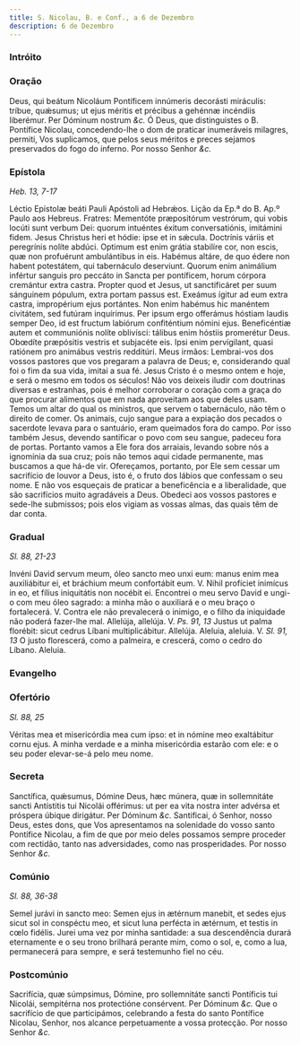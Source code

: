 ```yaml
---
title: S. Nicolau, B. e Conf., a 6 de Dezembro
description: 6 de Dezembro
---
```



### Intróito

<LinkCard
  title="Intróito Mártir Pontífice"
  href="/missal/comum/2martirpontificeforapascal#intróito"
/>

### Oração

<div class="grid grid-cols-2 gap-5">
  <span class="text-justify">
    Deus, qui beátum Nicoláum Pontíficem innúmeris decorásti miráculis: tríbue,
    quǽsumus; ut ejus méritis et précibus a gehénnæ incéndiis liberémur. Per
    Dóminum nostrum <em>&c.</em>
  </span>
  <span class="text-justify">
    Ó Deus, que distinguistes o B. Pontífice Nicolau, concedendo-lhe o dom de
    praticar inumeráveis milagres, permiti, Vos suplicamos, que pelos seus
    méritos e preces sejamos preservados do fogo do inferno. Por nosso Senhor
    <em>&c.</em>
  </span>
</div>

### Epístola

_Heb. 13, 7-17_

<div class="grid grid-cols-2 gap-5">
  <span class="text-justify">
    Léctio Epístolæ beáti Pauli Apóstoli ad Hebrǽos.
  </span>
  <span class="text-justify">Lição da Ep.ª do B. Ap.º Paulo aos Hebreus.</span>
  <span class="text-justify">
    Fratres: Mementóte præpositórum vestrórum, qui vobis locúti sunt verbum Dei:
    quorum intuéntes éxitum conversatiónis, imitámini fidem. Jesus Christus heri
    et hódie: ipse et in sǽcula. Doctrínis váriis et peregrínis nolíte abdúci.
    Optimum est enim grátia stabilíre cor, non escis, quæ non profuérunt
    ambulántibus in eis. Habémus altáre, de quo édere non habent potestátem, qui
    tabernáculo deserviunt. Quorum enim animálium infértur sanguis pro peccáto
    in Sancta per pontíficem, horum córpora cremántur extra castra. Propter quod
    et Jesus, ut sanctificáret per suum sánguinem pópulum, extra portam passus
    est. Exeámus ígitur ad eum extra castra, impropérium ejus portántes. Non
    enim habémus hic manéntem civitátem, sed futúram inquírimus. Per ipsum ergo
    offerámus hóstiam laudis semper Deo, id est fructum labiórum confiténtium
    nómini ejus. Beneficéntiæ autem et communiónis nolíte oblivísci: tálibus
    enim hóstiis promerétur Deus. Obœdíte præpósitis vestris et subjacéte eis.
    Ipsi enim pervígilant, quasi ratiónem pro animábus vestris redditúri.
  </span>
  <span class="text-justify">
    Meus irmãos: Lembrai-vos dos vossos pastores que vos pregaram a palavra de
    Deus; e, considerando qual foi o fim da sua vida, imitai a sua fé. Jesus
    Cristo é o mesmo ontem e hoje, e será o mesmo em todos os séculos! Não vos
    deixeis iludir com doutrinas diversas e estranhas, pois é melhor corroborar
    o coração com a graça do que procurar alimentos que em nada aproveitam aos
    que deles usam. Temos um altar do qual os ministros, que servem o
    tabernáculo, não têm o direito de comer. Os animais, cujo sangue para a
    expiação dos pecados o sacerdote levava para o santuário, eram queimados
    fora do campo. Por isso também Jesus, devendo santificar o povo com seu
    sangue, padeceu fora de portas. Portanto vamos a Ele fora dos arraiais,
    levando sobre nós a ignomínia da sua cruz; pois não temos aqui cidade
    permanente, mas buscamos a que há-de vir. Ofereçamos, portanto, por Ele sem
    cessar um sacrifício de louvor a Deus, isto é, o fruto dos lábios que
    confessam o seu nome. E não vos esqueçais de praticar a beneficência e a
    liberalidade, que são sacrifícios muito agradáveis a Deus. Obedeci aos
    vossos pastores e sede-lhe submissos; pois elos vigiam as vossas almas, das
    quais têm de dar conta.
  </span>
</div>

### Gradual

_Sl. 88, 21-23_

<div class="grid grid-cols-2 gap-5">
  <span class="text-justify">
    Invéni David servum meum, óleo sancto meo unxi eum: manus enim mea
    auxiliábitur ei, et bráchium meum confortábit eum. V. Nihil profíciet
    inimícus in eo, et fílius iniquitátis non nocébit ei.
  </span>
  <span class="text-justify">
    Encontrei o meu servo David e ungi-o com meu óleo sagrado: a minha mão o
    auxiliará e o meu braço o fortalecerá. V. Contra ele não prevalecerá o
    inimigo, e o filho da iniquidade não poderá fazer-lhe mal.
  </span>
  <span class="text-justify">
    Allelúja, allelúja. V. <em>Ps. 91, 13</em> Justus ut palma florébit: sicut
    cedrus Líbani multiplicábitur. Allelúja.
  </span>
  <span class="text-justify">
    Aleluia, aleluia. V. <em>Sl. 91, 13</em> O justo florescerá, como a
    palmeira, e crescerá, como o cedro do Líbano. Aleluia.
  </span>
</div>

### Evangelho

<LinkCard
  title="Evangelho Confessores Pontífices"
  href="/missal/comum/11confessorespontifices1#evangelho"
/>

### Ofertório

_Sl. 88, 25_

<div class="grid grid-cols-2 gap-5">
  <span class="text-justify">
    Véritas mea et misericórdia mea cum ipso: et in nómine meo exaltábitur cornu
    ejus.
  </span>
  <span class="text-justify">
    A minha verdade e a minha misericórdia estarão com ele: e o seu poder
    elevar-se-á pelo meu nome.
  </span>
</div>

### Secreta

<div class="grid grid-cols-2 gap-5">
  <span class="text-justify">
    Sanctífica, quǽsumus, Dómine Deus, hæc múnera, quæ in sollemnitáte sancti
    Antístitis tui Nicolái offérimus: ut per ea vita nostra inter advérsa et
    próspera úbique dirigátur. Per Dóminum <em>&c.</em>
  </span>
  <span class="text-justify">
    Santificai, ó Senhor, nosso Deus, estes dons, que Vos apresentamos na
    solenidade do vosso santo Pontífice Nicolau, a fim de que por meio deles
    possamos sempre proceder com rectidão, tanto nas adversidades, como nas
    prosperidades. Por nosso Senhor <em>&c.</em>
  </span>
</div>

### Comúnio

_Sl. 88, 36-38_

<div class="grid grid-cols-2 gap-5">
  <span class="text-justify">
    Semel jurávi in sancto meo: Semen ejus in ætérnum manebit, et sedes ejus
    sicut sol in conspéctu meo, et sicut luna perfécta in ætérnum, et testis in
    cœlo fidélis.
  </span>
  <span class="text-justify">
    Jurei uma vez por minha santidade: a sua descendência durará eternamente e o
    seu trono brilhará perante mim, como o sol, e, como a lua, permanecerá para
    sempre, e será testemunho fiel no céu.
  </span>
</div>

### Postcomúnio

<div class="grid grid-cols-2 gap-5">
  <span class="text-justify">
    Sacrifícia, quæ súmpsimus, Dómine, pro sollemnitáte sancti Pontíficis tui
    Nicolái, sempitérna nos protectióne consérvent. Per Dóminum <em>&c.</em>
  </span>
  <span class="text-justify">
    Que o sacrifício de que participámos, celebrando a festa do santo Pontífice
    Nicolau, Senhor, nos alcance perpetuamente a vossa protecção. Por nosso
    Senhor <em>&c.</em>
  </span>
</div>

